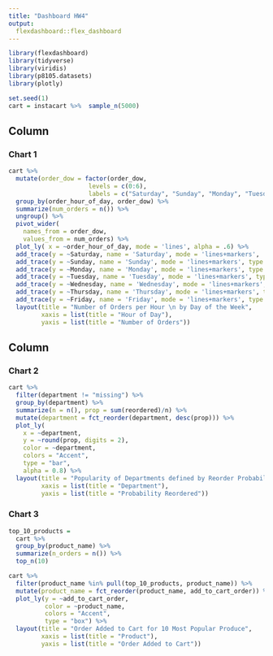 ```yaml
---
title: "Dashboard HW4"
output: 
  flexdashboard::flex_dashboard
---
```

```r
library(flexdashboard)
library(tidyverse)
library(viridis)
library(p8105.datasets)
library(plotly)
```

```r
set.seed(1)
cart = instacart %>%  sample_n(5000)
```

Column
-------------------------------------
    
### Chart 1
    
```r
cart %>% 
  mutate(order_dow = factor(order_dow, 
                      levels = c(0:6), 
                      labels = c("Saturday", "Sunday", "Monday", "Tuesday", "Wednesday", "Thursday", "Friday"))) %>%
  group_by(order_hour_of_day, order_dow) %>% 
  summarize(num_orders = n()) %>%
  ungroup() %>% 
  pivot_wider(
    names_from = order_dow, 
    values_from = num_orders) %>% 
  plot_ly( x = ~order_hour_of_day, mode = 'lines', alpha = .6) %>% 
  add_trace(y = ~Saturday, name = 'Saturday', mode = 'lines+markers',  type = "scatter") %>%
  add_trace(y = ~Sunday, name = 'Sunday', mode = 'lines+markers', type = "scatter") %>% 
  add_trace(y = ~Monday, name = 'Monday', mode = 'lines+markers', type = "scatter") %>%
  add_trace(y = ~Tuesday, name = 'Tuesday', mode = 'lines+markers', type = "scatter") %>%
  add_trace(y = ~Wednesday, name = 'Wednesday', mode = 'lines+markers', type = "scatter") %>%
  add_trace(y = ~Thursday, name = 'Thursday', mode = 'lines+markers', type = "scatter") %>%
  add_trace(y = ~Friday, name = 'Friday', mode = 'lines+markers', type = "scatter") %>% 
  layout(title = "Number of Orders per Hour \n by Day of the Week",
         xaxis = list(title = "Hour of Day"),
         yaxis = list(title = "Number of Orders"))
```
   
Column {.tabset}
-------------------------------------
   
### Chart 2

```r
cart %>% 
  filter(department != "missing") %>% 
  group_by(department) %>% 
  summarize(n = n(), prop = sum(reordered)/n) %>%
  mutate(department = fct_reorder(department, desc(prop))) %>% 
  plot_ly(
    x = ~department, 
    y = ~round(prop, digits = 2), 
    color = ~department, 
    colors = "Accent",
    type = "bar", 
    alpha = 0.8) %>% 
  layout(title = "Popularity of Departments defined by Reorder Probability",
         xaxis = list(title = "Department"),
         yaxis = list(title = "Probability Reordered"))
```   
 
### Chart 3
    
```r
top_10_products = 
  cart %>% 
  group_by(product_name) %>% 
  summarize(n_orders = n()) %>% 
  top_n(10) 

cart %>% 
  filter(product_name %in% pull(top_10_products, product_name)) %>% 
  mutate(product_name = fct_reorder(product_name, add_to_cart_order)) %>%  
  plot_ly(y = ~add_to_cart_order, 
          color = ~product_name, 
          colors = "Accent",
          type = "box") %>% 
  layout(title = "Order Added to Cart for 10 Most Popular Produce",
         xaxis = list(title = "Product"),
         yaxis = list(title = "Order Added to Cart"))
```
    
  
